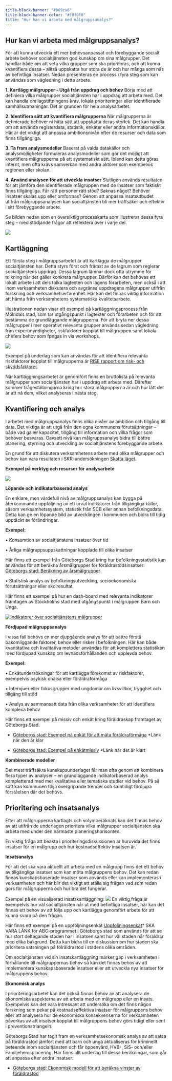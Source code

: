 ```yaml
---
title-block-banner: "#009ca6"
title-block-banner-color: "#f0f0f0"
title: "Hur kan vi arbeta med målgruppsanalys?"
---
```

  

## Hur kan vi arbeta med målgruppsanalys?

För att kunna utveckla ett mer behovsanpassat och förebyggande socialt arbete behöver socialtjänsten god kunskap om sina målgrupper. Det handlar både om att veta vilka grupper som ska prioriteras, och att kunna kvantifiera dessa – alltså uppskatta hur stora de är och hur många som nås av befintliga insatser. Nedan presenteras en process i fyra steg som kan användas som vägledning i detta arbete.

**1. Kartlägg målgrupper - Utgå från uppdrag och behov**
Börja med att definiera vilka målgrupper socialtjänsten har i uppdrag att arbeta med. Det kan handla om lagstiftningens krav, lokala prioriteringar eller identifierade samhällsutmaningar. Det är grunden för hela analysarbetet.

**2. Identifiera sätt att kvantifiera målgrupperna**
När målgrupperna är definierade behöver ni hitta sätt att uppskatta deras storlek. Det kan handla om att använda registerdata, statistik, enkäter eller andra informationskällor. Här är det viktigt att anpassa ambitionsnivån efter de resurser och data som finns tillgängliga.

**3. Ta fram analysmodeller**
Baserat på valda datakällor och analysmöjligheter formuleras analysmodeller som gör det möjligt att kvantifiera målgrupperna på ett systematiskt sätt. Ibland kan detta göras internt, men ofta krävs samverkan med andra aktörer som exempelvis regionen eller skolan.

**4. Använd analysen för att utveckla insatser**
Slutligen används resultaten för att jämföra den identifierade målgruppen med de insatser som faktiskt finns tillgängliga. Får rätt personer rätt stöd? Saknas något? Behöver insatser skalas upp eller omformas? Genom att anpassa insatsutbudet utifrån målgruppsanalysen kan socialtjänsten bli mer träffsäker och effektiv i sitt förebyggande arbete.

Se bilden nedan som en översiktlig processkarta som illustrerar dessa fyra steg – med stödjande frågor att reflektera över i varje del.

![](/hur.png)

## Kartläggning

Ett första steg i målgruppsarbetet är att kartlägga de målgrupper socialtjänsten har. Detta styrs först och främst av de lagrum som reglerar socialtjänstens uppdrag. Dessa lagrum lämnar dock ofta utrymme för tolkning när det gäller konkreta målgrupper. Därför kan det behövas ett lokalt arbete i att dels tolka lagtexten och lagens förarbeten, men också i att inom verksamheten diskutera och avgränsa uppdragens målgrupper utifrån forskning och verksamhetserfarenhet. Här kan det finnas viktig information att hämta från verksamhetens systematiska kvalitetsarbete.

Illustrationen nedan visar ett exempel på kartläggningsprocess från Mölndals stad, som tar utgångspunkt i lagtexter och förarbeten och för att bestämma de grundläggande målgrupperna. För att bryta ner dessa målgrupper i mer operativt relevanta grupper används sedan vägledning från expertmyndigheter, riskfaktorer kopplat till målgruppen samt lokala chefers behov som fpngas in via workshops.

![](/kartlaggning.png)

Exempel på underlag som kan användas för att identifiera relevanta riskfaktorer kopplat till målgrupperna är [RISE rapport om risk- och skyddsfaktorer](https://ri.diva-portal.org/smash/record.jsf?pid=diva2%3A1656234&dswid=-7367). 

När kartläggningsarbetet är genomfört finns en bruttolista på relevanta målgrupper som socialtjänsten har i uppdrag att arbeta med. Därefter kommer frågeställningarna kring hur stora målgrupperna är och hur lätt det är att nå dem, vilket analyseras i nästa steg.


## Kvantifiering och analys

I arbetet med målgruppsanalys finns olika nivåer av ambition och tillgång till data. Det viktiga är att utgå från den egna kommunens förutsättningar – både vad gäller kapacitet, tillgång till information och vilka frågor som behöver besvaras. Oavsett nivå kan målgruppsanalys bidra till bättre planering, styrning och utveckling av socialtjänstens förebyggande arbete.

En grund för att diskutera verksamhetens arbete med olika målgrupper och behov kan vara resultaten i SKR-undersökningen [Skatta läget ](https://skr.se/framtidenssocialtjanst/kunskapochstod/lagesochbehovsanalyser/skattalagetsocialtjansten.84184.html). 

**Exempel på verktyg och resurser för analysarbete**

![](/analyser.png)


**Löpande och indikatorbaserad analys**

En enklare, men värdefull nivå av målgruppsanalys kan bygga på återkommande uppföljning av ett urval indikatorer från tillgängliga källor, såsom verksamhetssystem, statistik från SCB eller annan befolkningsdata. Detta kan ge en löpande bild av utvecklingen i kommunen och bidra till tidig upptäckt av förändringar.

**Exempel:**

•	Konsumtion av socialtjänstens insatser över tid

•	Årliga målgruppsuppskattningar kopplade till olika insatser


Här finns ett exempel från Göteborgs Stad kring hur befolkningsstatistik kan användas för att beräkna årsmålgrupper för föräldrastödsinsatser:  [Göteborgs stad: Beräkning av årsmålgrupper](/arsmalgrupper.pdf)


•	Statistisk analys av befolkningsutveckling, socioekonomiska förutsättningar eller skolresultat

Här finns ett exempel på hur en dash-board med relevanta indikatorer framtagen av Stockholms stad med utgångspunkt i målgruppen Barn och Unga.


[![Indikatorer över socialtjänstens målgrupper](Dashboard.png)](/code.html)



**Fördjupad målgruppsanalys**

I vissa fall behövs en mer djupgående analys för att bättre förstå bakomliggande faktorer, behov eller risker i befolkningen. Här kan både kvantitativa och kvalitativa metoder användas för att komplettera statistiken med fördjupad kunskap om levnadsförhållanden och upplevda behov.

**Exempel:**

•	Enkätundersökningar för att kartlägga förekomst av riskfaktorer, exempelvis psykisk ohälsa eller föräldraförmåga

•	Intervjuer eller fokusgrupper med ungdomar om livsvillkor, trygghet och tillgång till stöd

•	Analys av sammansatt data från olika verksamheter för att identifiera komplexa behov

Här finns ett exempel på missiv och enkät kring föräldraskap framtaget av Göteborgs Stad.


- [Göteborgs stad: Exempel på enkät för att mäta föräldraförmåga]() *Länk när den är klar

- [Göteborgs stad: Exempel på enkätmissiv]() *Länk när det är klart


**Kombinerade modeller**

Det mest träffsäkra kunskapsunderlaget får man ofta genom att kombinera flera typer av analyser – en grundläggande indikatorbaserad analys kompletterad med mer kvalitativa eller tematiska studier vid behov. På så sätt kan kommunen följa övergripande trender och samtidigt fördjupa förståelsen där det behövs.


## Prioritering och insatsanalys
Efter att målgrupperna kartlagts och volymberäknats kan det finnas behov av att utifrån de underlagen prioritera vilka målgrupper socialtjänsten ska arbeta med under den närmaste planeringshorisonten.

En viktig fråga att beakta i prioriteringsdiskussionen är huruvida det finns insatser för en målgrupp och hur kostnadseffektiv insatsen är. 

**Insatsanalys**

För att det ska vara aktuellt att arbeta med en målgrupp finns det ett behov av tillgängliga insatser som kan möta målgruppens behov. Det kan redan finnas kunskapsbaserade insatser som används eller kan implementeras i verksamheten och här blir det viktigt att ställa sig frågan vad som redan görs för målgrupperna och hur bra det fungerar. 

Exempel på en visualiserad insatskartläggning:
![](/Insatskarta.png)
En viktig fråga är exempelvis hur väl socialtjänsten når ut med befintliga insatser, här kan det finnas ett behov av att följa upp och kartlägga genomfört arbete för att kunna svara på den frågan.

Här finns ett exempel på en uppföljningsenkät [Uppföljningsenkät]()* SKA VARA LÄNK för ABC-programmet i Göteborgs stad som används för att se hur stort deltagande staden har i insatsen samt hur väl staden når föräldrar med olika bakgrund. Detta kan bidra till en diskussion om hur staden ska prioritera satsningen på fölräldrastöd i stadens olika områden. 

Om socialtjänsten vid sin insatskartläggning märker gap i verksamheten i förhållande till målgruppernas behov så kan det finnas behov av att implementera kunskapsbaserade insatser eller att utveckla nya insatser för målgruppens behov. 


**Ekonomisk analys**

I prioriteringsarbetet kan det också finnas behov av att analysera de ekonomiska aspekterna av att arbeta med en målgrupp eller en insats. Exempelvis kan det vara intressant att undersöka om det finns någon forskning som pekar på kostnadseffektiva insatser för målgruppens behov eller att analysera hur de ekonomiska konsekvenserna för verksamheten påverkas av att insatser kopplat till målgruppens behov görs tidigt eller sent i preventionstriangeln. 

Göteborgs Stad har tagit fram en verksamhetsekonomisk analys av att satsa på föräldrastöd jämfört med att barn och unga aktualiseras för kriminellt beteende inom socialtjänsten och får öppenvård, HVB-, SiS- och/eller Familjehemsplacering. Här finns allt underlag till dessa beräkningar, som går att anpassa efter andra insatser:

- [Göteborgs stad: Ekonomisk modell för att beräkna vinster av föräldrastöd](https://osf.io/cgfxb/)








